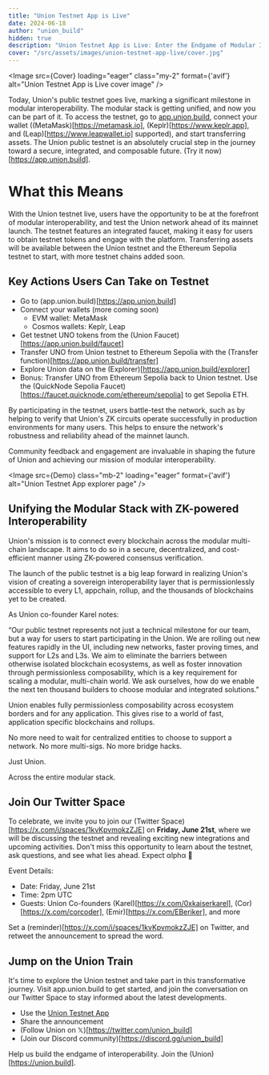 ```yaml
---
title: "Union Testnet App is Live"
date: 2024-06-18
author: "union_build"
hidden: true
description: "Union Testnet App is Live: Enter the Endgame of Modular Interoperability"
cover: "/src/assets/images/union-testnet-app-live/cover.jpg"
---
```



<Image
  src={Cover}
  loading="eager"
  class="my-2"
  format={'avif'}
  alt="Union Testnet App is Live cover image"
/>

Today, Union's public testnet goes live, marking a significant milestone in modular interoperability.
The modular stack is getting unified, and now you can be part of it.
To access the testnet, go to [app.union.build](https://app.union.build),
connect your wallet ((MetaMask)[https://metamask.io], (Keplr)[https://www.keplr.app], and (Leap)[https://www.leapwallet.io] supported),
and start transferring assets. The Union public testnet is an absolutely crucial step in the journey toward a secure,
integrated, and composable future. (Try it now)[https://app.union.build].

# What this Means

With the Union testnet live, users have the opportunity to be at the forefront of modular interoperability,
and test the Union network ahead of its mainnet launch. The testnet features an integrated faucet,
making it easy for users to obtain testnet tokens and engage with the platform.
Transferring assets will be available between the Union testnet and the Ethereum Sepolia testnet to start,
with more testnet chains added soon.

## Key Actions Users Can Take on Testnet

- Go to (app.union.build)[https://app.union.build]
- Connect your wallets (more coming soon)
  - EVM wallet: MetaMask
  - Cosmos wallets: Keplr, Leap
- Get testnet UNO tokens from the (Union Faucet)[https://app.union.build/faucet]
- Transfer UNO from Union testnet to Ethereum Sepolia with the (Transfer function)[https://app.union.build/transfer]
- Explore Union data on the (Explorer)[https://app.union.build/explorer]
- Bonus: Transfer UNO from Ethereum Sepolia back to Union testnet. Use the (QuickNode Sepolia Faucet)[https://faucet.quicknode.com/ethereum/sepolia] to get Sepolia ETH.

By participating in the testnet, users battle-test the network,
such as by helping to verify that Union's ZK circuits operate successfully in production environments for many users.
This helps to ensure the network's robustness and reliability ahead of the mainnet launch.

Community feedback and engagement are invaluable in shaping the future of Union and achieving our mission of modular interoperability.

<Image
  src={Demo}
  class="mb-2"
  loading="eager"
  format={'avif'}
  alt="Union Testnet App explorer page"
/>

## Unifying the Modular Stack with ZK-powered Interoperability

Union's mission is to connect every blockchain across the modular multi-chain landscape.
It aims to do so in a secure, decentralized, and cost-efficient manner using ZK-powered consensus verification.

The launch of the public testnet is a big leap forward in realizing Union's vision of creating a sovereign interoperability layer
that is permissionlessly accessible to every L1, appchain, rollup, and the thousands of blockchains yet to be created.

As Union co-founder Karel notes:

“Our public testnet represents not just a technical milestone for our team, but a way for users to start participating in the Union.
We are rolling out new features rapidly in the UI, including new networks,
faster proving times, and support for L2s and L3s. We aim to eliminate the barriers between otherwise isolated blockchain ecosystems,
as well as foster innovation through permissionless composability, which is a key requirement for scaling a modular,
multi-chain world. We ask ourselves, how do we enable the next ten thousand builders to choose modular and integrated solutions.”

Union enables fully permissionless composability across ecosystem borders and for any application.
This gives rise to a world of fast, application specific blockchains and rollups.

No more need to wait for centralized entities to choose to support a network. No more multi-sigs. No more bridge hacks.

Just Union.

Across the entire modular stack.

## Join Our Twitter Space

To celebrate, we invite you to join our (Twitter Space)[https://x.com/i/spaces/1kvKpvmokzZJE] on **Friday, June 21st**,
where we will be discussing the testnet and revealing exciting new integrations and upcoming activities.
Don't miss this opportunity to learn about the testnet, ask questions, and see what lies ahead. Expect αlphα 🤫

Event Details:
  - Date: Friday, June 21st
  - Time: 2pm UTC
  - Guests: Union Co-founders (Karel)[https://x.com/0xkaiserkarel], (Cor)[https://x.com/corcoder], (Emir)[https://x.com/EBeriker], and more

Set a (reminder)[https://x.com/i/spaces/1kvKpvmokzZJE] on Twitter, and retweet the announcement to spread the word.

## Jump on the Union Train

It's time to explore the Union testnet and take part in this transformative journey.
Visit app.union.build to get started, and join the conversation on our Twitter Space to stay informed about the latest developments.

- Use the [Union Testnet App](https://app.union.build)
- Share the announcement
- (Follow Union on 𝕏)[https://twitter.com/union_build]
- (Join our Discord community)[https://discord.gg/union_build]

Help us build the endgame of interoperability. Join the (Union)[https://union.build].

